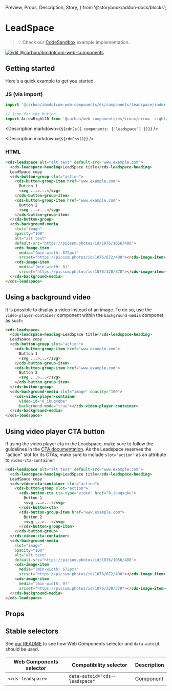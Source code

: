   Preview,
  Props,
  Description,
  Story,
} from '@storybook/addon-docs/blocks';

# LeadSpace

> 💡 Check our
> [CodeSandbox](https://githubbox.com/carbon-design-system/carbon-for-ibm-dotcom/tree/main/packages/web-components/examples/codesandbox/components/leadspace)
> example implementation.

[![Edit @carbon/ibmdotcom-web-components](https://codesandbox.io/static/img/play-codesandbox.svg)](https://githubbox.com/carbon-design-system/carbon-for-ibm-dotcom/tree/main/packages/web-components/examples/codesandbox/components/leadspace)

## Getting started

Here's a quick example to get you started.

### JS (via import)

```javascript
import '@carbon/ibmdotcom-web-components/es/components/leadspace/index.js';

// icon for the button
import ArrowRight20 from '@carbon/web-components/es/icons/arrow--right/20.js';
```

<Description markdown={`${cdnJs({ components: ['leadspace'] })}`} />

<Description markdown={`${cdnCss()}`} />

### HTML

```html
<cds-leadspace alt="alt text" default-src="www.example.com">
  <cds-leadspace-heading>LeadSpace title</cds-leadspace-heading>
  LeadSpace copy
  <cds-button-group slot="action">
    <cds-button-group-item href="www.example.com">
      Button 1
      <svg ...>...</svg>
    </cds-button-group-item>
    <cds-button-group-item href="www.example.com">
      Button 2
      <svg ...>...</svg>
    </cds-button-group-item>
  </cds-button-group>
  <cds-background-media
    slot="image"
    opacity="100"
    alt="alt text"
    default-src="https://picsum.photos/id/1076/1056/480">
    <cds-image-item
      media="(min-width: 672px)"
      srcset="https://picsum.photos/id/1076/672/400"></cds-image-item>
    <cds-image-item
      media="(min-width: 0)"
      srcset="https://picsum.photos/id/1076/320/370"></cds-image-item>
  </cds-background-media>
</cds-leadspace>
```

## Using a background video

It is possible to display a video instead of an image. To do so, use the
`video-player-container` component within the `background-media` componet as
such:

```html
<cds-leadspace>
  <cds-leadspace-heading>LeadSpace title</cds-leadspace-heading>
  Leadspace copy
  <cds-button-group slot="action">
    <cds-button-group-item href="www.example.com">
      Button 1
      <svg ...>...</svg>
    </cds-button-group-item>
    <cds-button-group-item href="www.example.com">
      Button 2
      <svg ...>...</svg>
    </cds-button-group-item>
  </cds-button-group>
  <cds-background-media slot="image" opacity="100">
    <cds-video-player-container
      video-id="0_ibuqxqbe"
      background-mode="true"></cds-video-player-container>
  </cds-background-media>
</cds-leadspace>
```

## Using video player CTA button

If using the video player cta in the Leadspace, make sure to follow the
guidelines in the
[CTA documentation](/?path=/docs/components-cta--text#using-a-video-player). As
the Leadspace reserves the "action" slot for its CTAs, make sure to include
`slot='action'` as an attribute to `video-cta-container`:

```html
<cds-leadspace alt="alt text" default-src="www.example.com">
  <cds-leadspace-heading>LeadSpace title</cds-leadspace-heading>
  LeadSpace copy
  <cds-video-cta-container slot="action">
    <cds-button-group slot="action">
      <cds-button-cta cta-type="video" href="0_ibuqxqbe">
        Button 1
        <svg ...>...</svg>
      </cds-button-cta>
      <cds-button-group-item href="www.example.com">
        Button 2
        <svg ...>...</svg>
      </cds-button-group-item>
    </cds-button-group>
  </cds-video-cta-container>
  <cds-background-media
    slot="image"
    opacity="100"
    alt="alt text"
    default-src="https://picsum.photos/id/1076/1056/480">
    <cds-image-item
      media="(min-width: 672px)"
      srcset="https://picsum.photos/id/1076/672/400"></cds-image-item>
    <cds-image-item
      media="(min-width: 0)"
      srcset="https://picsum.photos/id/1076/320/370"></cds-image-item>
  </cds-background-media>
</cds-leadspace>
```

## Props

<Props of="cds-leadspace" />

## Stable selectors

See
[our README](https://github.com/carbon-design-system/carbon-for-ibm-dotcom/tree/main/packages/web-components#stable-selectors-for-analytics-and-integratione2e-testing-in-web-components)
to see how Web Components selector and `data-autoid` should be used.

| Web Components selector | Compatibility selector         | Description |
| ----------------------- | ------------------------------ | ----------- |
| `<cds-leadspace>`       | `data-autoid="cds--leadspace"` | Component   |

<Description markdown={contributing} />
